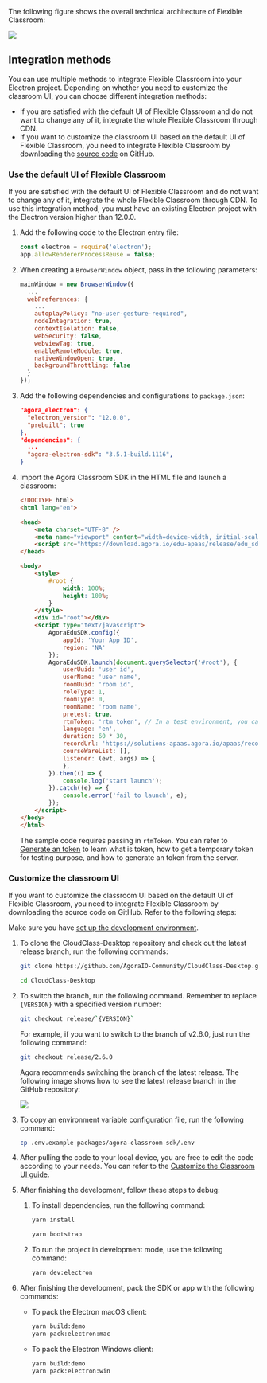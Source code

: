 <PlatformWrapper platform="electron">

The following figure shows the overall technical architecture of Flexible Classroom:

![](https://web-cdn.agora.io/docs-files/1653557375318)

## Integration methods

You can use multiple methods to integrate Flexible Classroom into your Electron project. Depending on whether you need to customize the classroom UI, you can choose different integration methods:

- If you are satisfied with the default UI of Flexible Classroom and do not want to change any of it, integrate the whole Flexible Classroom through CDN.
- If you want to customize the classroom UI based on the default UI of Flexible Classroom, you need to integrate Flexible Classroom by downloading the [source code](https://github.com/AgoraIO-Community/CloudClass-Desktop) on GitHub.

<a name="default_ui"></a>

### Use the default UI of Flexible Classroom

If you are satisfied with the default UI of Flexible Classroom and do not want to change any of it, integrate the whole Flexible Classroom through CDN. To use this integration method, you must have an existing Electron project with the Electron version higher than 12.0.0.

1. Add the following code to the Electron entry file:

   ```javascript
   const electron = require('electron');
   app.allowRendererProcessReuse = false;
   ```

2. When creating a `BrowserWindow` object, pass in the following parameters:

   ```javascript
   mainWindow = new BrowserWindow({
     ...
     webPreferences: {
       ...
       autoplayPolicy: "no-user-gesture-required",
       nodeIntegration: true,
       contextIsolation: false,
       webSecurity: false,
       webviewTag: true,
       enableRemoteModule: true,
       nativeWindowOpen: true,
       backgroundThrottling: false
     }
   });
   ```

3. Add the following dependencies and configurations to `package.json`:

   ```json
   "agora_electron": {
     "electron_version": "12.0.0",
     "prebuilt": true
   },
   "dependencies": {
     ...
     "agora-electron-sdk": "3.5.1-build.1116",
   }
   ```

4. Import the Agora Classroom SDK in the HTML file and launch a classroom:

    ```html
    <!DOCTYPE html>
    <html lang="en">

    <head>
        <meta charset="UTF-8" />
        <meta name="viewport" content="width=device-width, initial-scale=1" />
        <script src="https://download.agora.io/edu-apaas/release/edu_sdk@2.6.1.bundle.js"></script>
    </head>

    <body>
        <style>
            #root {
                width: 100%;
                height: 100%;
            }
        </style>
        <div id="root"></div>
        <script type="text/javascript">
            AgoraEduSDK.config({
                appId: 'Your App ID',
                region: 'NA'
            });
            AgoraEduSDK.launch(document.querySelector('#root'), {
                userUuid: 'user id',
                userName: 'user name',
                roomUuid: 'room id',
                roleType: 1,
                roomType: 0,
                roomName: 'room name',
                pretest: true,
                rtmToken: 'rtm token', // In a test environment, you can use a temporary <Vg k="MESS" /> token; in a production or security environment, Agora strongly recommends that you use a server-generated <Vg k="MESS" /> token.
                language: 'en',
                duration: 60 * 30,
                recordUrl: 'https://solutions-apaas.agora.io/apaas/record/dev/2.3.3/record_page.html',
                courseWareList: [],
                listener: (evt, args) => {
                },
            }).then(() => {
                console.log('start launch');
            }).catch((e) => {
                console.error('fail to launch', e);
            });
        </script>
    </body>
    </html>
    ```

    The sample code requires passing in `rtmToken`. You can refer to [Generate an <Vg k="MESS" /> token](../reference/manage-agora-account#generate-an-rtm-token) to learn what is <Vg k="MESS" /> token, how to get a temporary <Vg k="MESS" /> token for testing purpose, and how to generate an <Vg k="MESS" /> token from the server.

<a name="change_default_ui"></a>

### Customize the classroom UI

If you want to customize the classroom UI based on the default UI of Flexible Classroom, you need to integrate Flexible Classroom by downloading the source code on GitHub. Refer to the following steps:

<div class="alert info">Make sure you have <a href="/cn/agora-class/agora_class_quickstart_electron?platform=Electron#dev-env">set up the development environment</a>.</div>

1. To clone the CloudClass-Desktop repository and check out the latest release branch, run the following commands:

   ```bash
   git clone https://github.com/AgoraIO-Community/CloudClass-Desktop.git
   ```

   ```bash
   cd CloudClass-Desktop
   ```

2. To switch the branch, run the following command. Remember to replace `{VERSION}` with a specified version number:

   ```bash
   git checkout release/`{VERSION}`
   ```

   For example, if you want to switch to the branch of v2.6.0, just run the following command:

   ```bash
   git checkout release/2.6.0
   ```

   Agora recommends switching the branch of the latest release. The following image shows how to see the latest release branch in the GitHub repository:

   ![](https://web-cdn.agora.io/docs-files/1658916187924)

3. To copy an environment variable configuration file, run the following command:

   ```bash
   cp .env.example packages/agora-classroom-sdk/.env
   ```

4. After pulling the code to your local device, you are free to edit the code according to your needs. You can refer to the [Customize the Classroom UI guide](/en/agora-class/agora_class_custom_ui_web?platform=Electron).

5. After finishing the development, follow these steps to debug:

   1. To install dependencies, run the following command:

      ```bash
      yarn install
      ```

      ```bash
      yarn bootstrap
      ```

   2. To run the project in development mode, use the following command:

      ```bash
      yarn dev:electron
      ```

6. After finishing the development, pack the SDK or app with the following commands:

   - To pack the Electron macOS client:

      ```bash
      yarn build:demo
      yarn pack:electron:mac
      ```

   - To pack the Electron Windows client:

      ```bash
      yarn build:demo
      yarn pack:electron:win
      ```

</PlatformWrapper>